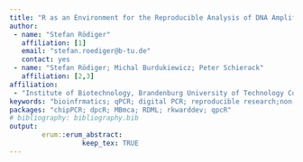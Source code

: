 ```yaml
---
title: "R as an Environment for the Reproducible Analysis of DNA Amplification Experiments"
author:
 - name: "Stefan Rödiger"
   affiliation: [1]
   email: "stefan.roediger@b-tu.de"
   contact: yes
 - name: "Stefan Rödiger; Michal Burdukiewicz; Peter Schierack"
   affiliation: [2,3]
affiliation:
 - "Institute of Biotechnology, Brandenburg University of Technology Cottbus– Senftenberg, Senftenberg, Germany; Department of Genomics, Faculty of Biotechnology, University of Wroclaw, Wroclaw, Poland"
keywords: "bioinfrmatics; qPCR; digital PCR; reproducible research;non-linear regression; smoothing; pre-processingI;"
packages: "chipPCR; dpcR; MBmca; RDML; rkwarddev; qpcR"
# bibliography: bibliography.bib
output:  
        erum::erum_abstract:
                  keep_tex: TRUE
---
```


\begin{abstract}
 Quantitative PCR (qPCR), digital PCR (dPCR), quantitative isothermal 
 amplification (qIA) and melting curve analysis (MCA) are key technologies in 
 molecular diagnostics, forensics and life sciences. However, software 
 for the biostatistical data analysis of such technologies is either tied to a 
 specific task or part of a monolithic closed source 
 software. This limits the reproducibility of computations and gives no control over the 
 analysis algorithms~\cite{rodiger_r_2015}. 
 
 We contributed bioinformatics software tools for reproducible and transparent 
 data analysis. Analysis pipelines consisting of statistical procedures, raw data 
 preprocessing, analysis, charts and report generation are implemented for 
 increasingly demanded reproducible 
 research~\cite{spiess_impact_2015,rodiger_r_2015}. This is achieved with our 
 packages \texttt{MBmca} 
 \cite{rodiger_surface_2013}, \texttt{chipPCR} \cite{rodiger_chippcr:_2015}, \texttt{dpcR} and \texttt{RDML} 
 \cite{rodiger_r_2015}. We implemented selected findings for the R GUI/IDE 
 \texttt{RKWard}~\cite{rodiger_rkward:_2012} and as \texttt{shiny} web browser 
 applications. For rapid prototyping of \texttt{RKWard} plugins we used the 
 \texttt{rkwarddev} package.
 
 In our exemplary workflows we show analyzers for qPCR, qIA, MCA and dPCR 
 experiments, which can be build in short development cycles. 
 Our software is targeted at users who develop novel devices or users who wish 
 to analyze raw and unprocessed data.
 \end{abstract}
\bibliographystyle{apalike}
<!--  -->
<!-- **References** -->
<!-- @Article{rodiger_surface_2013,
  Title = {Surface {Melting} {Curve} {Analysis} with {R}},
  Author = {R\"{o}diger, Stefan and B\"{o}hm, Alexander and Schimke, Ingolf},
  Journal = {The R Journal},
  Year = {2013},
  Number = {2},
  Pages = {37--53},
  Volume = {5},
 
  Url = {http://journal.r-project.org/archive/2013-2/RJournal_2013-2_roediger-bohm-schimke.pdf}
 }
 
 @Article{rodiger_r_2015,
  Title = {R as an {Environment} for the {Reproducible} {Analysis} of {DNA} {Amplification} {Experiments}},
  Author = {R\"{o}diger, Stefan and Burdukiewicz, Micha\l{} and Blagodatskikh, Konstantin A. and Schierack, Peter},
  Journal = {The R Journal},
  Year = {2015},
  Number = {2},
  Pages = {127--150},
  Volume = {7},
 
  Url = {http://journal.r-project.org/archive/2015-1/RJ-2015-1.pdf}
 }
 
 @Article{rodiger_chippcr:_2015,
  Title = {{chipPCR}: an {R} package to pre-process raw data of amplification curves},
  Author = {R\"{o}diger, Stefan and Burdukiewicz, Micha\l{} and Schierack, Peter},
  Journal = {Bioinformatics},
  Year = {2015},
 
  Month = sep,
  Number = {17},
  Pages = {2900--2902},
  Volume = {31},
 
  Abstract = {Motivation: Both the quantitative real-time polymerase chain reaction (qPCR) and quantitative isothermal amplification (qIA) are standard methods for nucleic acid quantification. Numerous real-time read-out technologies have been developed. Despite the continuous interest in amplification-based techniques, there are only few tools for pre-processing of amplification data. However, a transparent tool for precise control of raw data is indispensable in several scenarios, for example, during the development of new instruments.
 Results: chipPCR is an R package for the pre-processing and quality analysis of raw data of amplification curves. The package takes advantage of R’s S4 object model and offers an extensible environment. chipPCR contains tools for raw data exploration: normalization, baselining, imputation of missing values, a powerful wrapper for amplification curve smoothing and a function to detect the start and end of an amplification curve. The capabilities of the software are enhanced by the implementation of algorithms unavailable in R, such as a 5-point stencil for derivative interpolation. Simulation tools, statistical tests, plots for data quality management, amplification efficiency/quantification cycle calculation, and datasets from qPCR and qIA experiments are part of the package. Core functionalities are integrated in GUIs (web-based and standalone shiny applications), thus streamlining analysis and report generation.
 Availability and implementation: http://cran.r-project.org/web/packages/chipPCR. Source code: https://github.com/michbur/chipPCR.
 Contact: stefan.roediger@b-tu.de
 Supplementary information: Supplementary data are available at Bioinformatics online.},
  Doi = {10.1093/bioinformatics/btv205},
  ISSN = {1367-4803, 1460-2059},
  Language = {en},
  Pmid = {25913204},
  Shorttitle = {{chipPCR}},
  Url = {http://bioinformatics.oxfordjournals.org/content/31/17/2900},
  Urldate = {2015-09-08}
 }
 
 @Article{rodiger_rkward:_2012,
  Title = {{RKWard}: {A} {Comprehensive} {Graphical} {User} {Interface} and {Integrated} {Development} {Environment} for {Statistical} {Analysis} with {R}},
  Author = {R\"{o}diger, Stefan and Friedrichsmeier, Thomas and Kapat, Prasenjit and Michalke, Meik},
  Journal = {Journal of Statistical Software},
  Year = {2012},
  Number = {9},
  Pages = {1--34},
  Volume = {49},
 
  ISSN = {1548-7660},
  Url = {http://www.jstatsoft.org/v49/i09}
 }
 
 @Article{spiess_impact_2015,
  Title = {Impact of {Smoothing} on {Parameter} {Estimation} in {Quantitative} {DNA} {Amplification} {Experiments}},
  Author = {Spiess, Andrej-Nikolai and Deutschmann, Claudia and Burdukiewicz, Micha\l{} and Himmelreich, Ralf and Klat, Katharina and Schierack, Peter and R\"{o}diger, Stefan},
  Journal = {Clinical Chemistry},
  Year = {2015},
 
  Month = feb,
  Number = {2},
  Pages = {379--388},
  Volume = {61},
 
  Abstract = {BACKGROUND: Quantification cycle (Cq) and amplification efficiency (AE) are parameters mathematically extracted from raw data to characterize quantitative PCR (qPCR) reactions and quantify the copy number in a sample. Little attention has been paid to the effects of preprocessing and the use of smoothing or filtering approaches to compensate for noisy data. Existing algorithms largely are taken for granted, and it is unclear which of the various methods is most informative. We investigated the effect of smoothing and filtering algorithms on amplification curve data.
 METHODS: We obtained published high-replicate qPCR data sets from standard block thermocyclers and other cycler platforms and statistically evaluated the impact of smoothing on Cq and AE.
 RESULTS: Our results indicate that selected smoothing algorithms affect estimates of Cq and AE considerably. The commonly used moving average filter performed worst in all qPCR scenarios. The Savitzky–Golay smoother, cubic splines, and Whittaker smoother resulted overall in the least bias in our setting and exhibited low sensitivity to differences in qPCR AE, whereas other smoothers, such as running mean, introduced an AE-dependent bias.
 CONCLUSIONS: The selection of a smoothing algorithm is an important step in developing data analysis pipelines for real-time PCR experiments. We offer guidelines for selection of an appropriate smoothing algorithm in diagnostic qPCR applications. The findings of our study were implemented in the R packages chipPCR and qpcR as a basis for the implementation of an analytical strategy.},
  Doi = {10.1373/clinchem.2014.230656},
  ISSN = {0009-9147, 1530-8561},
  Language = {en},
  Pmid = {25477537},
  Url = {http://www.clinchem.org/content/61/2/379},
  Urldate = {2015-04-01}
 } -->
